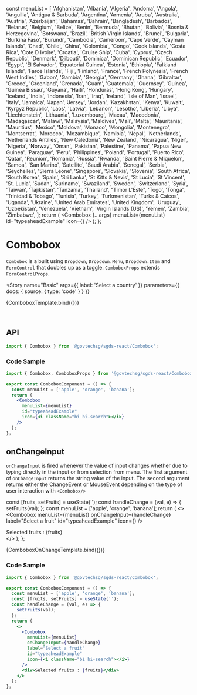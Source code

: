 
<Meta title="Components/Combobox" component={Combobox} />

  const menuList = [
    'Afghanistan',
    'Albania',
    'Algeria',
    'Andorra',
    'Angola',
    'Anguilla',
    'Antigua &amp; Barbuda',
    'Argentina',
    'Armenia',
    'Aruba',
    'Australia',
    'Austria',
    'Azerbaijan',
    'Bahamas',
    'Bahrain',
    'Bangladesh',
    'Barbados',
    'Belarus',
    'Belgium',
    'Belize',
    'Benin',
    'Bermuda',
    'Bhutan',
    'Bolivia',
    'Bosnia &amp; Herzegovina',
    'Botswana',
    'Brazil',
    'British Virgin Islands',
    'Brunei',
    'Bulgaria',
    'Burkina Faso',
    'Burundi',
    'Cambodia',
    'Cameroon',
    'Cape Verde',
    'Cayman Islands',
    'Chad',
    'Chile',
    'China',
    'Colombia',
    'Congo',
    'Cook Islands',
    'Costa Rica',
    'Cote D Ivoire',
    'Croatia',
    'Cruise Ship',
    'Cuba',
    'Cyprus',
    'Czech Republic',
    'Denmark',
    'Djibouti',
    'Dominica',
    'Dominican Republic',
    'Ecuador',
    'Egypt',
    'El Salvador',
    'Equatorial Guinea',
    'Estonia',
    'Ethiopia',
    'Falkland Islands',
    'Faroe Islands',
    'Fiji',
    'Finland',
    'France',
    'French Polynesia',
    'French West Indies',
    'Gabon',
    'Gambia',
    'Georgia',
    'Germany',
    'Ghana',
    'Gibraltar',
    'Greece',
    'Greenland',
    'Grenada',
    'Guam',
    'Guatemala',
    'Guernsey',
    'Guinea',
    'Guinea Bissau',
    'Guyana',
    'Haiti',
    'Honduras',
    'Hong Kong',
    'Hungary',
    'Iceland',
    'India',
    'Indonesia',
    'Iran',
    'Iraq',
    'Ireland',
    'Isle of Man',
    'Israel',
    'Italy',
    'Jamaica',
    'Japan',
    'Jersey',
    'Jordan',
    'Kazakhstan',
    'Kenya',
    'Kuwait',
    'Kyrgyz Republic',
    'Laos',
    'Latvia',
    'Lebanon',
    'Lesotho',
    'Liberia',
    'Libya',
    'Liechtenstein',
    'Lithuania',
    'Luxembourg',
    'Macau',
    'Macedonia',
    'Madagascar',
    'Malawi',
    'Malaysia',
    'Maldives',
    'Mali',
    'Malta',
    'Mauritania',
    'Mauritius',
    'Mexico',
    'Moldova',
    'Monaco',
    'Mongolia',
    'Montenegro',
    'Montserrat',
    'Morocco',
    'Mozambique',
    'Namibia',
    'Nepal',
    'Netherlands',
    'Netherlands Antilles',
    'New Caledonia',
    'New Zealand',
    'Nicaragua',
    'Niger',
    'Nigeria',
    'Norway',
    'Oman',
    'Pakistan',
    'Palestine',
    'Panama',
    'Papua New Guinea',
    'Paraguay',
    'Peru',
    'Philippines',
    'Poland',
    'Portugal',
    'Puerto Rico',
    'Qatar',
    'Reunion',
    'Romania',
    'Russia',
    'Rwanda',
    'Saint Pierre &amp; Miquelon',
    'Samoa',
    'San Marino',
    'Satellite',
    'Saudi Arabia',
    'Senegal',
    'Serbia',
    'Seychelles',
    'Sierra Leone',
    'Singapore',
    'Slovakia',
    'Slovenia',
    'South Africa',
    'South Korea',
    'Spain',
    'Sri Lanka',
    'St Kitts &amp; Nevis',
    'St Lucia',
    'St Vincent',
    'St. Lucia',
    'Sudan',
    'Suriname',
    'Swaziland',
    'Sweden',
    'Switzerland',
    'Syria',
    'Taiwan',
    'Tajikistan',
    'Tanzania',
    'Thailand',
    "Timor L'Este",
    'Togo',
    'Tonga',
    'Trinidad &amp; Tobago',
    'Tunisia',
    'Turkey',
    'Turkmenistan',
    'Turks &amp; Caicos',
    'Uganda',
    'Ukraine',
    'United Arab Emirates',
    'United Kingdom',
    'Uruguay',
    'Uzbekistan',
    'Venezuela',
    'Vietnam',
    'Virgin Islands (US)',
    'Yemen',
    'Zambia',
    'Zimbabwe',
  ];
  return (
    <Combobox
      {...args}
      menuList={menuList}
      id="typeaheadExample"
      icon={<i className="bi bi-search"></i>}
    />
  );
};

# Combobox

`Combobox` is a built using `Dropdown`, `Dropdown.Menu`, `Dropdown.Item` and `FormControl` that doubles up as a toggle.
`ComboboxProps` extends `FormControlProps`.

<Story
  name="Basic"
  args={{ label: 'Select a country' }}
  parameters={{ docs: { source: { type: 'code' } } }}
>
  {ComboboxTemplate.bind({})}
</Story>

<br />

## API

```jsx
import { Combobox } from '@govtechsg/sgds-react/Combobox';
```

<ArgsTable story="Basic" />

### Code Sample

```jsx
import { Combobox, ComboboxProps } from '@govtechsg/sgds-react/Combobox';

export const ComboboxComponent = () => {
  const menuList = ['apple', 'orange', 'banana'];
  return (
    <Combobox
      menuList={menuList}
      id="typeaheadExample"
      icon={<i className="bi bi-search"></i>}
    />
  );
};
```

## onChangeInput

`onChangeInput` is fired whenever the value of input changes whether due to typing directly in the input or from selection from menu.
The first argument of `onChangeInput` returns the string value of the input.
The second argument returns either the ChangeEvent or MouseEvent depending on the type of user interaction with `<Combobox/>`

  const [fruits, setFruits] = useState('');
  const handleChange = (val, e) => {
    setFruits(val);
  };
  const menuList = ['apple', 'orange', 'banana'];
  return (
    <>
      <Combobox
        menuList={menuList}
        onChangeInput={handleChange}
        label="Select a fruit"
        id="typeaheadExample"
        icon={<i className="bi bi-search"></i>}
      />
      <div>Selected fruits : {fruits}</div>
    </>
  );
};

<Story name="onChangeInput">{ComboboxOnChangeTemplate.bind({})}</Story>

### Code Sample

```jsx
import { Combobox } from '@govtechsg/sgds-react/Combobox';

export const ComboboxComponent = () => {
  const menuList = ['apple', 'orange', 'banana'];
  const [fruits, setFruits] = useState('');
  const handleChange = (val, e) => {
    setFruits(val);
  };
  return (
    <>
      <Combobox
        menuList={menuList}
        onChangeInput={handleChange}
        label="Select a fruit"
        id="typeaheadExample"
        icon={<i className="bi bi-search"></i>}
      />
      <div>Selected fruits : {fruits}</div>
    </>
  );
};
```
